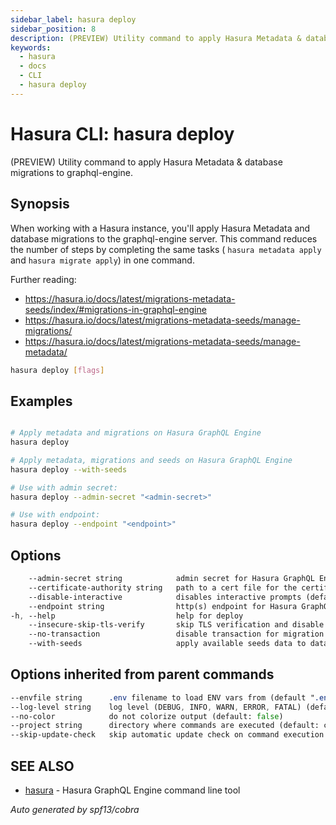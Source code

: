 ```yaml
---
sidebar_label: hasura deploy
sidebar_position: 8
description: (PREVIEW) Utility command to apply Hasura Metadata & database migrations to graphql-engine using the Hasura CLI
keywords:
  - hasura
  - docs
  - CLI
  - hasura deploy
---
```


# Hasura CLI: hasura deploy

(PREVIEW) Utility command to apply Hasura Metadata & database migrations to graphql-engine.

## Synopsis

When working with a Hasura instance, you'll apply Hasura Metadata and database migrations to the graphql-engine server. This command reduces the number of steps by completing the same tasks ( ``hasura metadata apply`` and ``hasura migrate apply``) in one command.
		
Further reading:
- https://hasura.io/docs/latest/migrations-metadata-seeds/index/#migrations-in-graphql-engine
- https://hasura.io/docs/latest/migrations-metadata-seeds/manage-migrations/
- https://hasura.io/docs/latest/migrations-metadata-seeds/manage-metadata/


```bash
hasura deploy [flags]
```

## Examples

```bash

# Apply metadata and migrations on Hasura GraphQL Engine
hasura deploy

# Apply metadata, migrations and seeds on Hasura GraphQL Engine
hasura deploy --with-seeds

# Use with admin secret:
hasura deploy --admin-secret "<admin-secret>"

# Use with endpoint:
hasura deploy --endpoint "<endpoint>"
```

## Options

```sass
    --admin-secret string            admin secret for Hasura GraphQL Engine (env "HASURA_GRAPHQL_ADMIN_SECRET")
    --certificate-authority string   path to a cert file for the certificate authority (env "HASURA_GRAPHQL_CERTIFICATE_AUTHORITY")
    --disable-interactive            disables interactive prompts (default: false) (env "HASURA_GRAPHQL_DISABLE_INTERACTIVE")
    --endpoint string                http(s) endpoint for Hasura GraphQL Engine (env "HASURA_GRAPHQL_ENDPOINT")
-h, --help                           help for deploy
    --insecure-skip-tls-verify       skip TLS verification and disable cert checking (default: false) (env "HASURA_GRAPHQL_INSECURE_SKIP_TLS_VERIFY")
    --no-transaction                 disable transaction for migration (env "HASURA_GRAPHQL_NO_TRANSACTION")
    --with-seeds                     apply available seeds data to databases
```

## Options inherited from parent commands

```sass
--envfile string      .env filename to load ENV vars from (default ".env")
--log-level string    log level (DEBUG, INFO, WARN, ERROR, FATAL) (default "INFO")
--no-color            do not colorize output (default: false)
--project string      directory where commands are executed (default: current dir)
--skip-update-check   skip automatic update check on command execution
```

## SEE ALSO

- [hasura](/hasura-cli/commands/hasura.mdx) - Hasura GraphQL Engine command line tool

_Auto generated by spf13/cobra_
